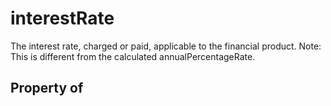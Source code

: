  

# interestRate

The interest rate, charged or paid, applicable to the financial product. Note: This is different from the calculated annualPercentageRate.

## Property of



